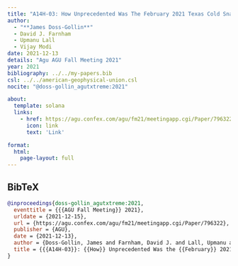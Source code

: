 ```yaml
---
title: "A14H-03: How Unprecedented Was The February 2021 Texas Cold Snap?"
author:
  - "**James Doss-Gollin**"
  - David J. Farnham
  - Upmanu Lall
  - Vijay Modi
date: 2021-12-13
details: "Agu AGU Fall Meeting 2021"
year: 2021
bibliography: ../../my-papers.bib
csl: ../../american-geophysical-union.csl
nocite: "@doss-gollin_agutxtreme:2021"

about:
  template: solana
  links:
    - href: https://agu.confex.com/agu/fm21/meetingapp.cgi/Paper/796322
      icon: link
      text: 'Link'

format:
  html:
    page-layout: full
---
```


## BibTeX

```bibtex
@inproceedings{doss-gollin_agutxtreme:2021,
  eventtitle = {{{AGU Fall Meeting}} 2021},
  urldate = {2021-12-15},
  url = {https://agu.confex.com/agu/fm21/meetingapp.cgi/Paper/796322},
  publisher = {AGU},
  date = {2021-12-13},
  author = {Doss-Gollin, James and Farnham, David J. and Lall, Upmanu and Modi, Vijay},
  title = {{{A14H-03}}: {{How}} Unprecedented Was the {{February}} 2021 {{Texas}} Cold Snap?},
}
```